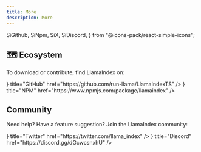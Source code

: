 ```yaml
---
title: More
description: More
---
```


  SiGithub,
  SiNpm,
  SiX,
  SiDiscord,
} from "@icons-pack/react-simple-icons";

## 🗺️ Ecosystem

To download or contribute, find LlamaIndex on:

<Cards>
  <Card
    icon={<SiGithub />}
    title="GitHub"
    href="https://github.com/run-llama/LlamaIndexTS"
  />
  <Card
    icon={<SiNpm />}
    title="NPM"
    href="https://www.npmjs.com/package/llamaindex"
  />
</Cards>

## Community

Need help? Have a feature suggestion? Join the LlamaIndex community:

<Cards>
  <Card icon={<SiX />} title="Twitter" href="https://twitter.com/llama_index" />
  <Card
    icon={<SiDiscord />}
    title="Discord"
    href="https://discord.gg/dGcwcsnxhU"
  />
</Cards>
